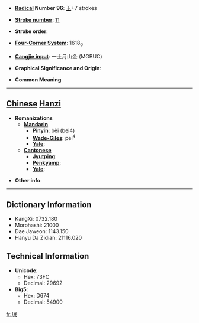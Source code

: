 * '''[[Wiktionary:Chinese radical index| Radical]] Number 96''': [[Wiktionary:Chinese radical index 玉|玉]]+7 strokes

* '''[[Wiktionary:Chinese total strokes index|Stroke number]]''': [[Wiktionary:Chinese total strokes index 11|11]]

* '''Stroke order''': 

* '''[[Wiktionary:Chinese four corner index|Four-Corner System]]''': 1618<sub>0</sub>

* '''[[Wiktionary:Chinese Cangjie index|Cangjie input]]''': 一土月山金 (MGBUC)

* '''Graphical Significance and Origin''': 

* '''Common Meaning'''

----

== [[Chinese]] [[Hanzi]] ==

* '''Romanizations'''
** '''[[Mandarin]]'''
*** '''[[Pinyin]]''': bèi (bei4)
*** '''[[Wade-Giles]]''': pei<sup>4</sup>
*** '''[[Yale]]''': 
** '''[[Cantonese]]'''
*** '''[[Jyutping]]''':
*** '''[[Penkyamp]]''': 
*** '''[[Yale]]''': 

* '''Other info''': 

----

== Dictionary Information ==

* KangXi: 0732.180
* Morohashi: 21000
* Dae Jaweon: 1143.150
* Hanyu Da Zidian: 21116.020

== Technical Information ==

* '''Unicode''':
** Hex: 73FC
** Decimal: 29692
* '''Big5''':
** Hex: D674
** Decimal: 54900

[[fr:珼]]